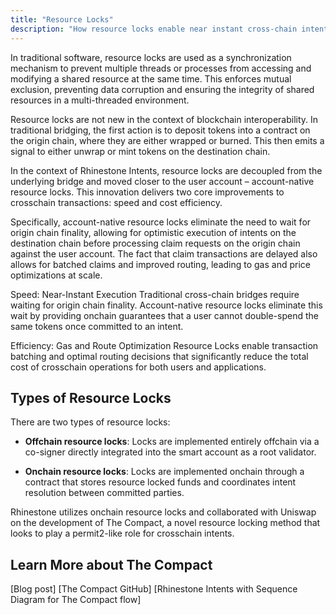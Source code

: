 ```yaml
---
title: "Resource Locks"
description: "How resource locks enable near instant cross-chain intents" 
---
```


In traditional software, resource locks are used as a synchronization mechanism to prevent multiple threads or processes from accessing and modifying a shared resource at the same time. This enforces mutual exclusion, preventing data corruption and ensuring the integrity of shared resources in a multi-threaded environment.

Resource locks are not new in the context of blockchain interoperability. In traditional bridging, the first action is to deposit tokens into a contract on the origin chain, where they are either wrapped or burned. This then emits a signal to either unwrap or mint tokens on the destination chain.

In the context of Rhinestone Intents, resource locks are decoupled from the underlying bridge and moved closer to the user account – account-native resource locks. This innovation delivers two core improvements to crosschain transactions: speed and cost efficiency.

Specifically, account-native resource locks eliminate the need to wait for origin chain finality, allowing for optimistic execution of intents on the destination chain before processing claim requests on the origin chain against the user account. The fact that claim transactions are delayed also allows for batched claims and improved routing, leading to gas and price optimizations at scale.

Speed: Near-Instant Execution
Traditional cross-chain bridges require waiting for origin chain finality. Account-native resource locks eliminate this wait by providing onchain guarantees that a user cannot double-spend the same tokens once committed to an intent.

Efficiency: Gas and Route Optimization
Resource Locks enable transaction batching and optimal routing decisions that significantly reduce the total cost of crosschain operations for both users and applications.

## Types of Resource Locks

There are two types of resource locks:

- **Offchain resource locks**: Locks are implemented entirely offchain via a co-signer directly integrated into the smart account as a root validator.

- **Onchain resource locks**: Locks are implemented onchain through a contract that stores resource locked funds and coordinates intent resolution between committed parties. 

Rhinestone utilizes onchain resource locks and collaborated with Uniswap on the development of The Compact, a novel resource locking method that looks to play a permit2-like role for crosschain intents. 

## Learn More about The Compact
[Blog post]
[The Compact GitHub]
[Rhinestone Intents with Sequence Diagram for The Compact flow]
